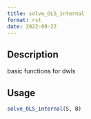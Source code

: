 ```yaml
--- 
title: solve_OLS_internal 
format: rst 
date: 2022-09-22 
--- 
```


## Description

basic functions for dwls


## Usage

```r
solve_OLS_internal(S, B)
```


